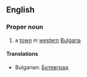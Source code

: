 ==English==

===Proper noun===

# a [[town]] in [[western]] [[Bulgaria]]

====Translations====

*Bulgarian: [[Ботевград]]